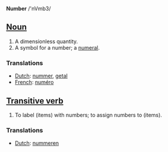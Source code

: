 '''Number''' /'nVmb3/

==[[Noun]]==

# A dimensionless quantity.
# A symbol for a number; a [[numeral]].

===Translations===
*[[Dutch]]: [[nummer]], [[getal]]
*[[French]]: [[numéro]]

==[[Transitive verb]]==

# To label (items) with numbers; to assign numbers to (items).

===Translations===
*[[Dutch]]: [[nummeren]]
